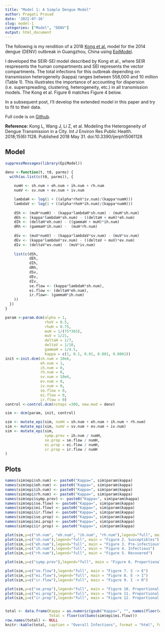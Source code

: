 ```yaml
---
title: "Model 1: A Simple Dengue Model"
author: Pragati Prasad
date: '2022-07-16'
slug: model-1
categories: ["Model", "DENV"]
output: html_document 
---
```


The following is my rendition of a 2018 [Kong et al.](https://www.ncbi.nlm.nih.gov/pmc/articles/PMC6025315/) model for the 2014 dengue (DENV) outbreak in Guangzhou, China using [EpiModel](https://www.epimodel.org).

I developed the SEIR-SEI model described by Kong et al., where SEIR respresents the human compartments and SEI represents the vector compartments. The total infections for this outbreak depending on transmission heterogeneity (kappa) ranges between 558,000 and 10 million (Table 1). This illustrates the importance of accounting for dispersion (i.e. superspreading, clustering, heterogeneity, etc.) in all transmission models. The Kong et al. Figure 6 matches Figure 4 below.

In a subsequent post, I'll develop the extended model in this paper and try to fit to their data.

Full code is on [Github](https://github.com/pragativprasad/pragativprasad.github.io/blob/master/post/denv-model.Rmd).

**Reference:**
Kong L, Wang J, Li Z, et al. Modeling the Heterogeneity of Dengue Transmission in a City. Int J Environ Res Public Health. 2018;15(6):1128. Published 2018 May 31. doi:10.3390/ijerph15061128


## Model 

```r
suppressMessages(library(EpiModel))
```

```r

denv <-function(t, t0, parms) {
  with(as.list(c(t0, parms)), {
    
    numH <- sh.num + eh.num + ih.num + rh.num 
    numV <- sv.num + ev.num + iv.num

    lambdaH <- log(1 + ((alpha*rhoV*iv.num)/(kappa*numH)))
    lambdaV <- log(1 + ((alpha*rhoH*ih.num)/(kappa*numH)))
    
    dSh <- (muH*numH) - (kappa*lambdaH*sh.num) - (muH*sh.num)
    dEh <- (kappa*lambdaH*sh.num) - ((deltaH + muH)*eh.num)
    dIh <- (deltaH*eh.num) - ((gammaH + muH)*ih.num)
    dRh <- (gammaH*ih.num) -  (muH*rh.num)
    
    dSv <- (muV*numV) - (kappa*lambdaV*sv.num) - (muV*sv.num)
    dEv <- (kappa*lambdaV*sv.num) - ((deltaV + muV)*ev.num)
    dIv <- (deltaV*ev.num) - (muV*iv.num)
    
    list(c(dSh,
           dEh,
           dIh,
           dRh,
           dSv,
           dEv,
           dIv,
           se.flow <- (kappa*lambdaH*sh.num),
           ei.flow <- (deltaH*eh.num),
           ir.flow<- (gammaH*ih.num)
    ))
  })
}

```


```r
param <-param.dcm(alpha = 1,
                  rhoV = 0.5,
                  rhoH = 0.75,
                  muH = 1/(75*365),
                  muV = 1/21,
                  deltaH = 1/7,
                  deltaV = 1/10,
                  gammaH = 1/4.5,
                  kappa = c(1, 0.1, 0.01, 0.001, 0.0001))
init <-init.dcm(sh.num = 10e6,
                eh.num = 1,
                ih.num = 0,
                rh.num = 0,
                sv.num = 10e6,
                ev.num = 0,
                iv.num = 0,
                se.flow = 0,
                ei.flow = 0,
                ir.flow = 0)
control <-control.dcm(nsteps =300, new.mod = denv) 

sim <- dcm(param, init, control)

sim <- mutate_epi(sim, numH = sh.num + eh.num + ih.num + rh.num)
sim <- mutate_epi(sim, numV = sv.num + ev.num + iv.num)
sim <- mutate_epi(sim, 
                  symp.prev = ih.num / numH,
                  se.prop = se.flow / numH,
                  ei.prop = ei.flow / numH,
                  ir.prop = ir.flow / numH
)
```

## Plots

```r

names(sim$epi$sh.num) <- paste0("Kappa=", sim$param$kappa)
names(sim$epi$eh.num) <- paste0("Kappa=", sim$param$kappa)
names(sim$epi$ih.num) <- paste0("Kappa=", sim$param$kappa)
names(sim$epi$rh.num) <- paste0("Kappa=", sim$param$kappa)
names(sim$epi$symp.prev) <- paste0("Kappa=", sim$param$kappa)
names(sim$epi$se.flow) <- paste0("Kappa=", sim$param$kappa)
names(sim$epi$ei.flow) <- paste0("Kappa=", sim$param$kappa)
names(sim$epi$ir.flow) <- paste0("Kappa=", sim$param$kappa)
names(sim$epi$se.prop) <- paste0("Kappa=", sim$param$kappa)
names(sim$epi$ei.prop) <- paste0("Kappa=", sim$param$kappa)
names(sim$epi$ir.prop) <- paste0("Kappa=", sim$param$kappa)

plot(sim,y=c("sh.num", "eh.num", "ih.num", "rh.num"),legend="full", main = "Figure 1. All Compartments, Kappa = 1")
plot(sim,y=c("sh.num"),legend="full", main = "Figure 2. Susceptibles")
plot(sim,y=c("eh.num"),legend="full", main = "Figure 3. Pre-infectious")
plot(sim,y=c("ih.num"),legend="full", main = "Figure 4. Infectious")
plot(sim,y=c("rh.num"),legend="full", main = "Figure 5. Recovered")

plot(sim,y=c("symp.prev"),legend="full", main = "Figure 6. Proportional Prevalence", ylim = c(0, 0.5))

plot(sim,y=c("se.flow"),legend="full", main = "Figure 7. S -> E")
plot(sim,y=c("ei.flow"),legend="full", main = "Figure 8. E -> I")
plot(sim,y=c("ir.flow"),legend="full", main = "Figure 9. I -> R")

plot(sim,y=c("se.prop"),legend="full", main = "Figure 10. Proportional S -> E", ylim = c(0, 0.225))
plot(sim,y=c("ei.prop"),legend="full", main = "Figure 11. Proportional E -> I", ylim = c(0, 0.1))
plot(sim,y=c("ir.prop"),legend="full", main = "Figure 12. Proportional I -> R", ylim = c(0, 0.1))


total <- data.frame(Kappa = as.numeric(gsub("Kappa=", "", names(floor(colSums(sim$epi$ei.flow))))),
                    Total = floor(colSums(sim$epi$ei.flow)))
row.names(total) <- NULL
knitr::kable(total, caption = "Overall Infections", format = "html", format.args = list(big.mark = ","))

```





